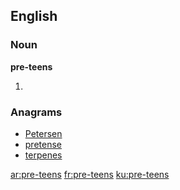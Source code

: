 ==English==

===Noun===
'''pre-teens'''

# {{plural of|pre-teen}}

===Anagrams===
* [[Petersen#English|Petersen]]
* [[pretense#English|pretense]]
* [[terpenes#English|terpenes]]

[[ar:pre-teens]]
[[fr:pre-teens]]
[[ku:pre-teens]]